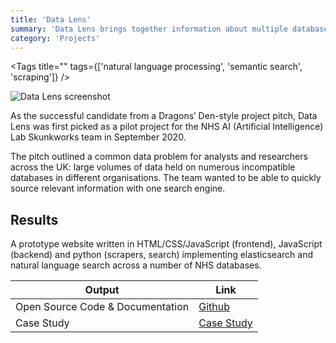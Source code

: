 ```yaml
---
title: 'Data Lens'
summary: 'Data Lens brings together information about multiple databases, providing a fast-access search in multiple languages.'
category: 'Projects'
---
```


<Tags title="" tags={['natural language processing', 'semantic search', 'scraping']} />

![Data Lens screenshot](images/data-lens.png)

As the successful candidate from a Dragons’ Den-style project pitch, Data Lens was first picked as a pilot project for the NHS AI (Artificial Intelligence) Lab Skunkworks team in September 2020.

The pitch outlined a common data problem for analysts and researchers across the UK: large volumes of data held on numerous incompatible databases in different organisations. The team wanted to be able to quickly source relevant information with one search engine.

## Results

A prototype website written in HTML/CSS/JavaScript (frontend), JavaScript (backend) and python (scrapers, search) implementing elasticsearch and natural language search across a number of NHS databases.

Output|Link
---|---
Open Source Code & Documentation|[Github](https://github.com/nhsx/skunkworks-data-lens)
Case Study|[Case Study](https://www.nhsx.nhs.uk/ai-lab/explore-all-resources/develop-ai/data-lens-a-fast-access-data-search-in-multiple-languages/)